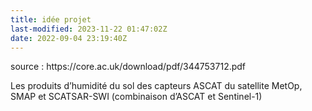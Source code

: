 ```yaml
---
title: idée projet
last-modified: 2023-11-22 01:47:02Z
date: 2022-09-04 23:19:40Z
---
```


source : https://core.ac.uk/download/pdf/344753712.pdf

Les produits d’humidité du sol des capteurs ASCAT du satellite MetOp, SMAP et SCATSAR-SWI (combinaison d’ASCAT et Sentinel-1)

